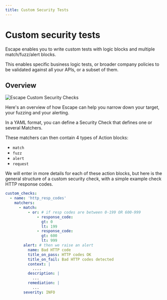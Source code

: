 ```yaml
---
title: Custom Security Tests
---
```


# Custom security tests

Escape enables you to write custom tests with logic blocks and multiple match/fuzz/alert blocks.

This enables specific business logic tests, or broader company policies to be validated against all your APIs, or a subset of them.

## Overview

![Escape Custom Security Checks](./img/sc_diagram.svg)

Here's an overview of how Escape can help you narrow down your target, your fuzzing and your alerting.

In a YAML format, you can define a Security Check that defines one or several Matchers.

These matchers can then contain 4 types of Action blocks:

- `match`
- `fuzz`
- `alert`
- `request`

We will enter in more details for each of these action blocks, but here is the general structure of a custom security check, with a simple example check HTTP response codes.


```yaml
custom_checks:
  - name: 'http_resp_codes'
    matchers:
      - match:
          - or: # if resp codes are between 0-199 OR 600-999
              - response_code:
                gt: 0
                lt: 199
              - response_code:
                gt: 600
                lt: 999
        alert: # then we raise an alert
          name: Bad HTTP code
          title_on_pass: HTTP codes OK
          title_on_fail: Bad HTTP codes detected
          context: |
            ....
          description: |
            ...
          remediation: |
            ...
        severity: INFO
```
